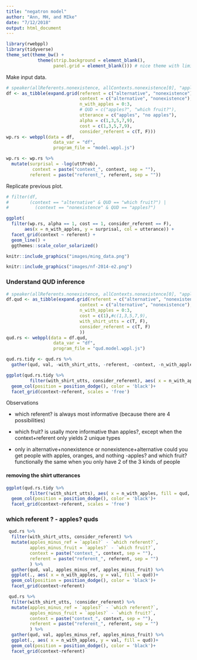 ```yaml
---
title: "negatron model"
author: "Ann, MH, and MIke"
date: "7/12/2018"
output: html_document
---
```


```r
library(rwebppl)
library(tidyverse)
theme_set(theme_bw() + 
            theme(strip.background = element_blank(), 
                  panel.grid = element_blank())) # nice theme with limited extras
```


Make input data. 

```r
# speaker(allReferents.nonexistence, allContexts.nonexistence[0], "apples?").score("no apples")
df <- as_tibble(expand.grid(referent = c("alternative", "nonexistence"),
                            context = c("alternative", "nonexistence"), 
                            n_with_apples = 0:3,
                            # QUD = c("apples?", "which fruit?"), 
                            utterance = c("apples", "no apples"),
                            alpha = c(1,3,5,7,9),
                            cost = c(1,3,5,7,9),
                            consider_referent = c(T, F)))
wp.rs <- webppl(data = df, 
                  data_var = "df",
                  program_file = "model.wppl.js")

wp.rs <- wp.rs %>%
  mutate(surprisal = -log(uttProb),
          context = paste("context_", context, sep = ""),
         referent = paste("referent_", referent, sep = ""))

```

Replicate previous plot. 

```r
# filter(df, 
#        (context == "alternative" & QUD == "which fruit?") |
#          (context == "nonexistence" & QUD == "apples?")

ggplot(
  filter(wp.rs, alpha == 1, cost == 1, consider_referent == F), 
       aes(x = n_with_apples, y = surprisal, col = utterance)) + 
  facet_grid(context ~ referent) + 
  geom_line() + 
  ggthemes::scale_color_solarized()
```

```r
knitr::include_graphics("images/ming_data.png")
```
```r
knitr::include_graphics("images/nf-2014-e2.png")
```


### Understand QUD inference 

```r
# speaker(allReferents.nonexistence, allContexts.nonexistence[0], "apples?").score("no apples")
df.qud <- as_tibble(expand.grid(referent = c("alternative", "nonexistence"),
                            context = c("alternative", "nonexistence"), 
                            n_with_apples = 0:3,
                            cost = c(1),#c(1,3,5,7,9),
                            with_shirt_utts = c(T, F),
                            consider_referent = c(T, F)
                            ))
qud.rs <- webppl(data = df.qud, 
                  data_var = "df",
                  program_file = "qud.model.wppl.js")

qud.rs.tidy <- qud.rs %>%
  gather(qud, val, -with_shirt_utts, -referent, -context, -n_with_apples, -cost, -consider_referent)

ggplot(qud.rs.tidy %>%
         filter(with_shirt_utts, consider_referent), aes( x = n_with_apples, fill = qud, y = val))+
  geom_col(position = position_dodge(), color = 'black')+
  facet_grid(context~referent, scales = 'free')
```
Observations

- which referent? is always most informative (because there are 4 possibilities)
- which fruit? is usally more informative than apples?, except when the context+referent only yields 2 unique types 

- only in alternative+nonexistence or nonexistence+alternative could you get people with apples, oranges, and nothing
-apples? and which fruit? functionally the same when you only have 2 of the 3 kinds of people

#### removing the shirt utterances
```r
ggplot(qud.rs.tidy %>%
         filter(!with_shirt_utts), aes( x = n_with_apples, fill = qud, y = val))+
  geom_col(position = position_dodge(), color = 'black')+
  facet_grid(context~referent, scales = 'free')
```


### which referent ? - apples? quds

```r
 qud.rs %>%
  filter(with_shirt_utts, consider_referent) %>%
  mutate(apples_minus_ref = `apples?` - `which referent?`,
         apples_minus_fruit = `apples?` - `which fruit?`,
         context = paste("context_", context, sep = ""),
         referent = paste("referent_", referent, sep = "")
         ) %>%
  gather(qud, val, apples_minus_ref, apples_minus_fruit) %>%
  ggplot(., aes( x = n_with_apples, y = val, fill = qud))+
  geom_col(position = position_dodge(), color = 'black')+
  facet_grid(context~referent)

```


```r
 qud.rs %>%
  filter(with_shirt_utts, !consider_referent) %>%
  mutate(apples_minus_ref = `apples?` - `which referent?`,
         apples_minus_fruit = `apples?` - `which fruit?`,
         context = paste("context_", context, sep = ""),
         referent = paste("referent_", referent, sep = "")
         ) %>%
  gather(qud, val, apples_minus_ref, apples_minus_fruit) %>%
  ggplot(., aes( x = n_with_apples, y = val, fill = qud))+
  geom_col(position = position_dodge(), color = 'black')+
  facet_grid(context~referent)

```